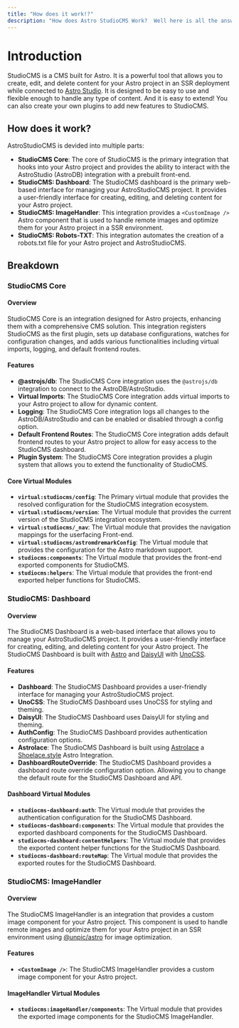 ```yaml
---
title: "How does it work!?"
description: "How does Astro StudioCMS Work?  Well here is all the answers!"
---
```


# Introduction

StudioCMS is a CMS built for Astro. It is a powerful tool that allows you to create, edit, and delete content for your Astro project in an SSR deployment while connected to [Astro Studio](https://studio.astro.build). It is designed to be easy to use and flexible enough to handle any type of content. And it is easy to extend! You can also create your own plugins to add new features to StudioCMS.

## How does it work?

AstroStudioCMS is devided into multiple parts:

- **StudioCMS Core**: The core of StudioCMS is the primary integration that hooks into your Astro project and provides the ability to interact with the AstroStudio (AstroDB) integration with a prebuilt front-end.
- **StudioCMS: Dashboard**: The StudioCMS dashboard is the primary web-based interface for managing your AstroStudioCMS project. It provides a user-friendly interface for creating, editing, and deleting content for your Astro project.
- **StudioCMS: ImageHandler**: This integration provides a `<CustomImage />` Astro component that is used to handle remote images and optimize them for your Astro project in a SSR environment.
- **StudioCMS: Robots-TXT**: This integration automates the creation of a robots.txt file for your Astro project and AstroStudioCMS.

## Breakdown

### StudioCMS Core

#### Overview

StudioCMS Core is an integration designed for Astro projects, enhancing them with a comprehensive CMS solution. This integration registers StudioCMS as the first plugin, sets up database configurations, watches for configuration changes, and adds various functionalities including virtual imports, logging, and default frontend routes.

#### Features
- **@astrojs/db**: The StudioCMS Core integration uses the `@astrojs/db` integration to connect to the AstroDB/AstroStudio.
- **Virtual Imports**: The StudioCMS Core integration adds virtual imports to your Astro project to allow for dynamic content.
- **Logging**: The StudioCMS Core integration logs all changes to the AstroDB/AstroStudio and can be enabled or disabled through a config option.
- **Default Frontend Routes**: The StudioCMS Core integration adds default frontend routes to your Astro project to allow for easy access to the StudioCMS dashboard.
- **Plugin System**: The StudioCMS Core integration provides a plugin system that allows you to extend the functionality of StudioCMS.

#### Core Virtual Modules

- **`virtual:studiocms/config`**: The Primary virtual module that provides the resolved configuration for the StudioCMS integration ecosystem.
- **`virtual:studiocms/version`**: The Virtual module that provides the current version of the StudioCMS integration ecosystem.
- **`virtual:studiocms/_nav`**: The Virtual module that provides the navigation mappings for the userfacing Front-end.
- **`virtual:studiocms/astromdremarkConfig`**: The Virtual module that provides the configuration for the Astro markdown support.
- **`studiocms:components`**: The Virtual module that provides the front-end exported components for StudioCMS.
- **`studiocms:helpers`**: The Virtual module that provides the front-end exported helper functions for StudioCMS.

### StudioCMS: Dashboard

#### Overview

The StudioCMS Dashboard is a web-based interface that allows you to manage your AstroStudioCMS project. It provides a user-friendly interface for creating, editing, and deleting content for your Astro project. The StudioCMS Dashboard is built with [Astro](https://astro.build) and [DaisyUI](https://daisyui.com/) with [UnoCSS](https://unocss.dev).

#### Features

- **Dashboard**: The StudioCMS Dashboard provides a user-friendly interface for managing your AstroStudioCMS project.
- **UnoCSS**: The StudioCMS Dashboard uses UnoCSS for styling and theming.
- **DaisyUI**: The StudioCMS Dashboard uses DaisyUI for styling and theming.
- **AuthConfig**: The StudioCMS Dashboard provides authentication configuration options.
- **Astrolace**: The StudioCMS Dashboard is built using [Astrolace](https://github.com/matthiesenxyz/astrolace) a [Shoelace.style](https://shoelace.style) Astro Integration.
- **DashboardRouteOverride**: The StudioCMS Dashboard provides a dashboard route override configuration option. Allowing you to change the default route for the StudioCMS Dashboard and API.

#### Dashboard Virtual Modules

- **`studiocms-dashboard:auth`**: The Virtual module that provides the authentication configuration for the StudioCMS Dashboard.
- **`studiocms-dashboard:components`**: The Virtual module that provides the exported dashboard components for the StudioCMS Dashboard.
- **`studiocms-dashboard:contentHelpers`**: The Virtual module that provides the exported content helper functions for the StudioCMS Dashboard.
- **`studiocms-dashboard:routeMap`**: The Virtual module that provides the exported routes for the StudioCMS Dashboard.

### StudioCMS: ImageHandler

#### Overview

The StudioCMS ImageHandler is an integration that provides a custom image component for your Astro project. This component is used to handle remote images and optimize them for your Astro project in an SSR environment using [@unpic/astro](https://unpic.pics/img/astro/) for image optimization.

#### Features

- **`<CustomImage />`**: The StudioCMS ImageHandler provides a custom image component for your Astro project.

#### ImageHandler Virtual Modules

- **`studiocms:imageHandler/components`**: The Virtual module that provides the exported image components for the StudioCMS ImageHandler.